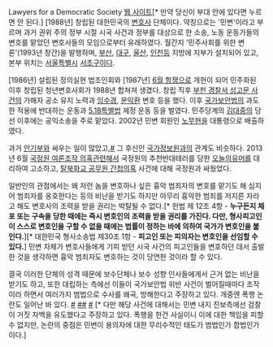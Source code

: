 Lawyers for a Democratic Society [http://minbyun.or.kr/ 웹 사이트][* 만약 당신이 부대 안에 있다면 누르면 안 된다.]
[1988년] 창립된 대한민국의 [[변호사]] 단체이다.  약칭으로는 '민변'이라고 부르며 과거 권위 주의 정부 시절 시국 사건과 정부를 대상으로 한 소송, 노동 운동가들의 변호를 맡았던 변호사들의 모임으로부터 유래하였다. 
월간지 '민주사회를 위한 변론'(1993년 창간)을 발행하며, [[부산]], [[대구]], [[울산]], [[인천]]등 지방에 지부가 설치되어 있고, 본부 위치는 [[서울특별시]] [[서초구]]이다.

[1986년] 설립된 정의실현 법조인회와 [1987년] [[6월 항쟁]]으로 개헌이 되어 민주화된 이후 창립된 청년변호사회가 1988년 합쳐져 생겼다. 창립 직후 [[부천 경찰서 성고문 사건]]의 가해자 공소 유지 노력과 [[임수경]], [[문익환]] 변호 등을 했다. 이후 [[국가보안법]]의 과도한 적용에 반대하는 운동과 [[5.18]]특별법 제정 운동 등을 벌였다. 민주당계의 [[김대중]]의 당선 이후에는 공익소송을 주로 맡았다. 2002년 민변 회원인 [[노무현]]을 대통령으로 배출하였다. 

과거 [[국가안전기획부|안기부]]와 싸우는 일이 많았고,[http://minbyun.com/xe/73255 #] 그 후신인 [[국가정보원]]과의 관계도 비슷하다. 2013년 6월 [[국정원 여론조작 의혹]]관련해서 국정원의 추천반대테러를 당한 [[오늘의유머]]를 대리하여 고소하고, [[탈북화교 공무원 간첩의혹]] 사건에 대해 국정원과 싸웠었다.

일반인의 관점에서는 왜 저런 놈을 변호하나 싶은 흉악 범죄자의 변호를 맡기도 해 심지어 범죄자를 옹호한다는 등의 비난을 받기도 하지만 아무리 흉악한 범죄를 저지른 자라고 해도 변호사의 조력을 받을 권리는 박탈될 수 없다.[* 헌법 제 12조 4항 - '''누구든지 체포 또는 구속을 당한 때에는 즉시 변호인의 조력을 받을 권리를 가진다. 다만, 형사피고인이 스스로 변호인을 구할 수 없을 때에는 법률이 정하는 바에 의하여 국가가 변호인을 붙인다.'''][* 대한민국 형사소송법 제30조 1항 - '''피고인 또는 피의자는 변호인을 선임할 수 있다.'''] 민변 자체가 변호사들에게 기피 받던 시국 사건의 피고인들을 변호하던 데서 출발한 것을 생각하면 흉악 범죄자도 변호하는 것이 당연한 것이라 할 수 있다. 

결국 이러한 단체의 성격 때문에 보수단체나 보수 성향 인사들에게서 근거 없는 비난을 받기도 하고, 또한 대립하는 측에선 이들이 국가보안법 위반 사건이 벌어질때마다 조작이라 하면서 여러가지 범법으로 수사를 왜곡, 방해한다고 주장하고 있다. 개중엔 폭행 논란도 일어난 바 있다.  [http://news.naver.com/main/read.nhn?mode=LSD&mid=sec&sid1=102&oid=214&aid=0000431927 #] [http://www.nabuco.org/news/article.html?no=9732 #][http://news.ichannela.com/3/all/20140204/60554589/2 #] [http://news1.kr/articles/?1938682 #] [* 다만 해당 사건에 대해서는 민변 내지 진보측에선 검찰이 거짓 자백을 유도했다고 주장하고 있다. 폭행을 한건 사실이니 이에 대한 책임을 피할 수 없지만, 논란의 중점은 민변이 용의자에 대한 무리수적인 태도가 범법인가 합법인가이다.]
